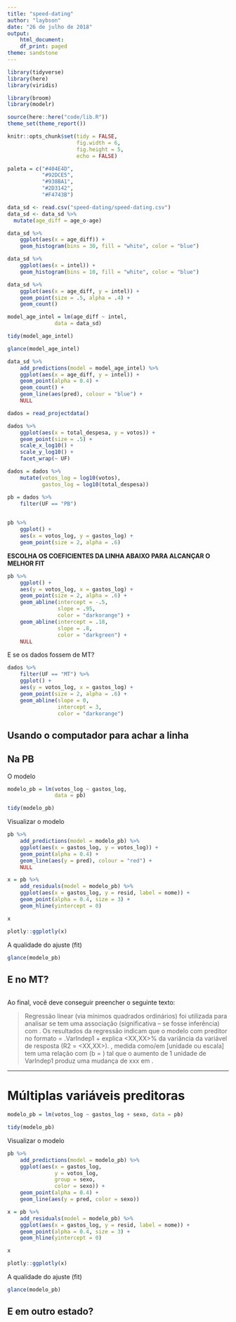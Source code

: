 ```yaml
---
title: "speed-dating"
author: "laybson"
date: "26 de julho de 2018"
output:  
    html_document:
    df_print: paged
theme: sandstone
---
```


```r
library(tidyverse)
library(here)
library(viridis)

library(broom)
library(modelr)

source(here::here("code/lib.R"))
theme_set(theme_report())

knitr::opts_chunk$set(tidy = FALSE,
                      fig.width = 6,
                      fig.height = 5,
                      echo = FALSE)

paleta = c("#404E4D",
           "#92DCE5",
           "#938BA1",
           "#2D3142",
           "#F4743B")
```


```r
data_sd <- read.csv("speed-dating/speed-dating.csv")
data_sd <- data_sd %>%
  mutate(age_diff = age_o-age)
```


```r
data_sd %>% 
    ggplot(aes(x = age_diff)) + 
    geom_histogram(bins = 30, fill = "white", color = "blue")
```


```r
data_sd %>% 
    ggplot(aes(x = intel)) + 
    geom_histogram(bins = 10, fill = "white", color = "blue")
```

```r
data_sd %>% 
    ggplot(aes(x = age_diff, y = intel)) + 
    geom_point(size = .5, alpha = .4) +
    geom_count()
```

```r
model_age_intel = lm(age_diff ~ intel, 
               data = data_sd)
```

```r
tidy(model_age_intel)
```

```r
glance(model_age_intel)
```

```r
data_sd %>% 
    add_predictions(model = model_age_intel) %>% 
    ggplot(aes(x = age_diff, y = intel)) + 
    geom_point(alpha = 0.4) + 
    geom_count() +
    geom_line(aes(pred), colour = "blue") + 
    NULL

```
























```r
dados = read_projectdata()
```

```r
dados %>% 
    ggplot(aes(x = total_despesa, y = votos)) + 
    geom_point(size = .5) + 
    scale_x_log10() + 
    scale_y_log10() + 
    facet_wrap(~ UF)
```

```r
dados = dados %>% 
    mutate(votos_log = log10(votos), 
           gastos_log = log10(total_despesa))
```


```r
pb = dados %>% 
    filter(UF == "PB") 
    

pb %>% 
    ggplot() + 
    aes(x = votos_log, y = gastos_log) + 
    geom_point(size = 2, alpha = .6)
```

**ESCOLHA OS COEFICIENTES DA LINHA ABAIXO PARA ALCANÇAR O MELHOR FIT**

```r
pb %>% 
    ggplot() + 
    aes(y = votos_log, x = gastos_log) + 
    geom_point(size = 2, alpha = .6) + 
    geom_abline(intercept = -.5, 
                slope = .95, 
                color = "darkorange") + 
    geom_abline(intercept = .18, 
                slope = .8, 
                color = "darkgreen") + 
    NULL
```

E se os dados fossem de MT? 

```r
dados %>% 
    filter(UF == "MT") %>% 
    ggplot() + 
    aes(y = votos_log, x = gastos_log) + 
    geom_point(size = 2, alpha = .6) + 
    geom_abline(slope = 0, 
                intercept = 3, 
                color = "darkorange")

```

## Usando o computador para achar a linha

## Na PB

O modelo

```r
modelo_pb = lm(votos_log ~ gastos_log, 
               data = pb)

tidy(modelo_pb)
```

Visualizar o modelo

```r
pb %>% 
    add_predictions(model = modelo_pb) %>% 
    ggplot(aes(x = gastos_log, y = votos_log)) + 
    geom_point(alpha = 0.4) + 
    geom_line(aes(y = pred), colour = "red") + 
    NULL

```

```r
x = pb %>% 
    add_residuals(model = modelo_pb) %>% 
    ggplot(aes(x = gastos_log, y = resid, label = nome)) + 
    geom_point(alpha = 0.4, size = 3) + 
    geom_hline(yintercept = 0)

x

plotly::ggplotly(x)
```


A qualidade do ajuste (fit)

```r
glance(modelo_pb)
```

## E no MT? 

```r

```


Ao final, você deve conseguir preencher o seguinte texto: 

> Regressão linear (via mínimos quadrados ordinários) foi utilizada para analisar se <VarIndep1> tem uma associação (significativa -- se fosse inferência) com <VarDep>. Os resultados da regressão indicam que o modelo com preditor no formato <VarDep> = <XXX>.VarIndep1 + <Intercept> explica <XX,XX>% da variância da variável de resposta (R2 = <XX,XX>). <VarIndep1>, medida como/em [unidade ou escala] tem uma relação com <VarDep> (b = <YY>) tal que o aumento de 1 unidade de VarIndep1 produz uma mudança de xxx em <VarDep>.

---

# Múltiplas variáveis preditoras

```r
modelo_pb = lm(votos_log ~ gastos_log + sexo, data = pb)

tidy(modelo_pb)
```

Visualizar o modelo

```r
pb %>% 
    add_predictions(model = modelo_pb) %>% 
    ggplot(aes(x = gastos_log, 
               y = votos_log, 
               group = sexo, 
               color = sexo)) + 
    geom_point(alpha = 0.4) + 
    geom_line(aes(y = pred, color = sexo))  
```

```r
x = pb %>% 
    add_residuals(model = modelo_pb) %>% 
    ggplot(aes(x = gastos_log, y = resid, label = nome)) + 
    geom_point(alpha = 0.4, size = 3) + 
    geom_hline(yintercept = 0)

x

plotly::ggplotly(x)
```


A qualidade do ajuste (fit)

```r
glance(modelo_pb)
```

## E em outro estado? 

```r

```

